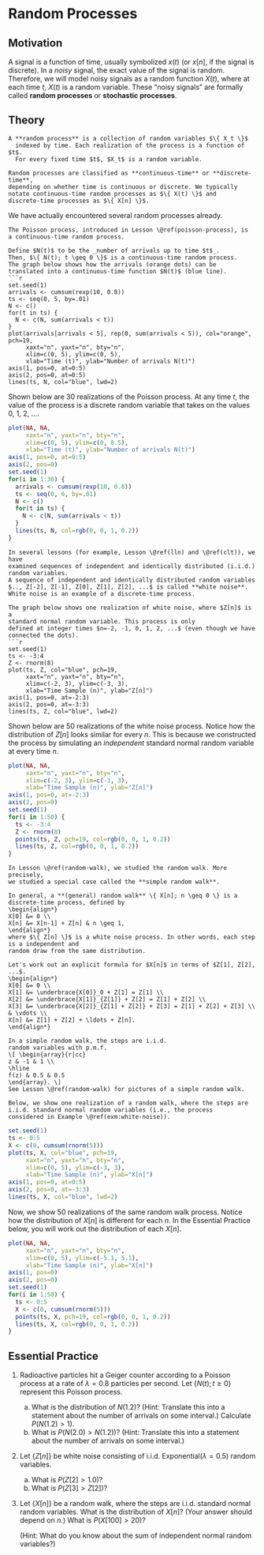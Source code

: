 # Random Processes {#random-process}

## Motivation {-}

A signal is a function of time, usually symbolized $x(t)$ (or $x[n]$, if the 
signal is discrete). 
In a _noisy_ signal, the exact value of the signal is 
random. Therefore, we will model noisy signals as a 
random function $X(t)$, where at each time $t$, 
$X(t)$ is a random variable. These "noisy signals" are 
formally called **random processes** or **stochastic processes**.


## Theory {-}

```definition
A **random process** is a collection of random variables $\{ X_t \}$ 
  indexed by time. Each realization of the process is a function of $t$. 
  For every fixed time $t$, $X_t$ is a random variable.
  
Random processes are classified as **continuous-time** or **discrete-time**, 
depending on whether time is continuous or discrete. We typically 
notate continuous-time random processes as $\{ X(t) \}$ and 
discrete-time processes as $\{ X[n] \}$.
```

We have actually encountered several random processes already.

```example
The Poisson process, introduced in Lesson \@ref(poisson-process), is 
a continuous-time random process.

Define $N(t)$ to be the _number of arrivals up to time $t$_. 
Then, $\{ N(t); t \geq 0 \}$ is a continuous-time random process. 
The graph below shows how the arrivals (orange dots) can be 
translated into a continuous-time function $N(t)$ (blue line).
```r
set.seed(1)
arrivals <- cumsum(rexp(10, 0.8))
ts <- seq(0, 5, by=.01)
N <- c()
for(t in ts) {
  N <- c(N, sum(arrivals < t))
}
plot(arrivals[arrivals < 5], rep(0, sum(arrivals < 5)), col="orange", pch=19,
     xaxt="n", yaxt="n", bty="n",
     xlim=c(0, 5), ylim=c(0, 5),
     xlab="Time (t)", ylab="Number of arrivals N(t)")
axis(1, pos=0, at=0:5)
axis(2, pos=0, at=0:5)
lines(ts, N, col="blue", lwd=2)
```

Shown below are 30 realizations of the Poisson process. 
At any time $t$, the value of the process is a discrete 
random variable that takes on the values 0, 1, 2, ....

```r
plot(NA, NA,
     xaxt="n", yaxt="n", bty="n",
     xlim=c(0, 5), ylim=c(0, 8.5),
     xlab="Time (t)", ylab="Number of arrivals N(t)")
axis(1, pos=0, at=0:5)
axis(2, pos=0)
set.seed(1)
for(i in 1:30) {
  arrivals <- cumsum(rexp(10, 0.8))
  ts <- seq(0, 6, by=.01)
  N <- c()
  for(t in ts) {
    N <- c(N, sum(arrivals < t))
  }
  lines(ts, N, col=rgb(0, 0, 1, 0.2))
}
```

```example
In several lessons (for example, Lesson \@ref(lln) and \@ref(clt)), we have 
examined sequences of independent and identically distributed (i.i.d.) random variables. 
A sequence of independent and identically distributed random variables 
$.., Z[-2], Z[-1], Z[0], Z[1], Z[2], ...$ is called **white noise**. 
White noise is an example of a discrete-time process.

The graph below shows one realization of white noise, where $Z[n]$ is a 
standard normal random variable. This process is only 
defined at integer times $n=-2, -1, 0, 1, 2, ...$ (even though we have 
connected the dots).
```r
set.seed(1)
ts <- -3:4
Z <- rnorm(8)
plot(ts, Z, col="blue", pch=19,
     xaxt="n", yaxt="n", bty="n",
     xlim=c(-2, 3), ylim=c(-3, 3),
     xlab="Time Sample (n)", ylab="Z[n]")
axis(1, pos=0, at=-2:3)
axis(2, pos=0, at=-3:3)
lines(ts, Z, col="blue", lwd=2)
```

Shown below are 50 realizations of the white noise process. Notice how 
the distribution of $Z[n]$ looks similar for every $n$. This is because 
we constructed the process by simulating an _independent_ standard normal 
random variable at every time $n$.

```r
plot(NA, NA,
     xaxt="n", yaxt="n", bty="n",
     xlim=c(-2, 3), ylim=c(-3, 3),
     xlab="Time Sample (n)", ylab="Z[n]")
axis(1, pos=0, at=-2:3)
axis(2, pos=0)
set.seed(1)
for(i in 1:50) {
  ts <- -3:4
  Z <- rnorm(8)
  points(ts, Z, pch=19, col=rgb(0, 0, 1, 0.2))
  lines(ts, Z, col=rgb(0, 0, 1, 0.2))
}
```

```example
In Lesson \@ref(random-walk), we studied the random walk. More precisely, 
we studied a special case called the **simple random walk**.

In general, a **(general) random walk** \{ X[n]; n \geq 0 \} is a discrete-time process, defined by 
\begin{align*} 
X[0] &= 0 \\
X[n] &= X[n-1] + Z[n] & n \geq 1, 
\end{align*}
where $\{ Z[n] \}$ is a white noise process. In other words, each step is a independent and 
random draw from the same distribution.

Let's work out an explicit formula for $X[n]$ in terms of $Z[1], Z[2], ...$.
\begin{align*} 
X[0] &= 0 \\
X[1] &= \underbrace{X[0]}_0 + Z[1] = Z[1] \\
X[2] &= \underbrace{X[1]}_{Z[1]} + Z[2] = Z[1] + Z[2] \\
X[3] &= \underbrace{X[2]}_{Z[1] + Z[2]} + Z[3] = Z[1] + Z[2] + Z[3] \\
& \vdots \\
X[n] &= Z[1] + Z[2] + \ldots + Z[n].
\end{align*}

In a simple random walk, the steps are i.i.d. 
random variables with p.m.f. 
\[ \begin{array}{r|cc}
z & -1 & 1 \\
\hline
f(z) & 0.5 & 0.5
\end{array}. \]
See Lesson \@ref(random-walk) for pictures of a simple random walk.

Below, we show one realization of a random walk, where the steps are 
i.i.d. standard normal random variables (i.e., the process
considered in Example \@ref(exm:white-noise)).
```
```r
set.seed(1)
ts <- 0:5
X <- c(0, cumsum(rnorm(5)))
plot(ts, X, col="blue", pch=19,
     xaxt="n", yaxt="n", bty="n",
     xlim=c(0, 5), ylim=c(-3, 3),
     xlab="Time Sample (n)", ylab="X[n]")
axis(1, pos=0, at=0:5)
axis(2, pos=0, at=-3:3)
lines(ts, X, col="blue", lwd=2)
```

Now, we show 50 realizations of the same random walk process. Notice how the distribution of 
$X[n]$ is different for each $n$. In the Essential Practice below, you will work out the 
distribution of each $X[n]$.

```r
plot(NA, NA,
     xaxt="n", yaxt="n", bty="n",
     xlim=c(0, 5), ylim=c(-5.1, 5.1),
     xlab="Time Sample (n)", ylab="X[n]")
axis(1, pos=0)
axis(2, pos=0)
set.seed(1)
for(i in 1:50) {
  ts <- 0:5
  X <- c(0, cumsum(rnorm(5)))
  points(ts, X, pch=19, col=rgb(0, 0, 1, 0.2))
  lines(ts, X, col=rgb(0, 0, 1, 0.2))
}
```

## Essential Practice {-}

1. Radioactive particles hit a Geiger counter according to a Poisson process 
at a rate of $\lambda=0.8$ particles per second. Let $\{ N(t); t \geq 0 \}$ represent this Poisson process.

    a. What is the distribution of $N(1.2)$? (Hint: Translate this into a statement about the number of arrivals 
    on some interval.) Calculate $P(N(1.2) > 1)$.
    b. What is $P(N(2.0) > N(1.2))$? (Hint: Translate this into a statement about the number of arrivals on some 
    interval.)
    
2. Let $\{Z[n]\}$ be white noise consisting of i.i.d. 
$\text{Exponential}(\lambda=0.5)$ random variables.

    a. What is $P(Z[2] > 1.0)$?
    b. What is $P(Z[3] > Z[2])$?

3. Let $\{ X[n] \}$ be a random walk, where the steps are i.i.d. standard normal 
random variables. What is the distribution of $X[n]$? (Your answer should depend on $n$.) What is 
$P(X[100] > 20)$?

    (Hint: What do you know about the sum of independent normal random variables?)
